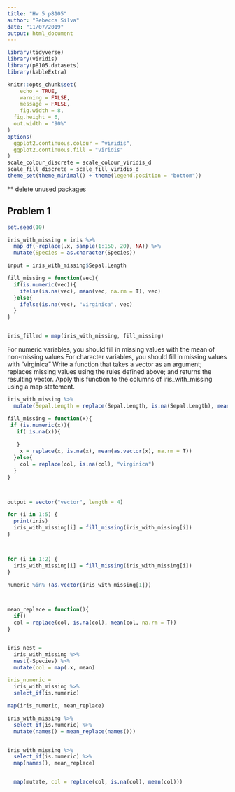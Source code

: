 ```yaml
---
title: "Hw 5 p8105"
author: "Rebecca Silva"
date: "11/07/2019"
output: html_document
---
```


```r
library(tidyverse)
library(viridis)
library(p8105.datasets)
library(kableExtra)

knitr::opts_chunk$set(
	echo = TRUE,
	warning = FALSE,
	message = FALSE,
	fig.width = 8, 
  fig.height = 6,
  out.width = "90%"
)
options(
  ggplot2.continuous.colour = "viridis",
  ggplot2.continuous.fill = "viridis"
)
scale_colour_discrete = scale_colour_viridis_d
scale_fill_discrete = scale_fill_viridis_d
theme_set(theme_minimal() + theme(legend.position = "bottom"))
```


** delete unused packages

## Problem 1 

```r
set.seed(10)

iris_with_missing = iris %>% 
  map_df(~replace(.x, sample(1:150, 20), NA)) %>%
  mutate(Species = as.character(Species))

input = iris_with_missing$Sepal.Length

fill_missing = function(vec){
  if(is.numeric(vec)){
    ifelse(is.na(vec), mean(vec, na.rm = T), vec)
  }else{
    ifelse(is.na(vec), "virginica", vec)
  }
}


iris_filled = map(iris_with_missing, fill_missing)

```

For numeric variables, you should fill in missing values with the mean of non-missing values
For character variables, you should fill in missing values with "virginica"
Write a function that takes a vector as an argument; replaces missing values using the rules defined above; and returns the resulting vector. Apply this function to the columns of iris_with_missing using a map statement.

```r
iris_with_missing %>% 
  mutate(Sepal.Length = replace(Sepal.Length, is.na(Sepal.Length), mean(Sepal.Length)))

fill_missing = function(x){
 if (is.numeric(x)){
   if( is.na(x)){
     
   }
    x = replace(x, is.na(x), mean(as.vector(x), na.rm = T))
  }else{
    col = replace(col, is.na(col), "virginica")
  }
}



output = vector("vector", length = 4)

for (i in 1:5) {
  print(iris)
  iris_with_missing[i] = fill_missing(iris_with_missing[i])
}



for (i in 1:2) {
  iris_with_missing[i] = fill_missing(iris_with_missing[i])
}

numeric %in% (as.vector(iris_with_missing[1]))



mean_replace = function(){
  if()
  col = replace(col, is.na(col), mean(col, na.rm = T))
}


iris_nest = 
  iris_with_missing %>% 
  nest(-Species) %>% 
  mutate(col = map(.x, mean)

iris_numeric = 
  iris_with_missing %>% 
  select_if(is.numeric)

map(iris_numeric, mean_replace) 

iris_with_missing %>% 
  select_if(is.numeric) %>% 
  mutate(names() = mean_replace(names()))


iris_with_missing %>% 
  select_if(is.numeric) %>%
  map(names(), mean_replace)


  map(mutate, col = replace(col, is.na(col), mean(col)))
```


